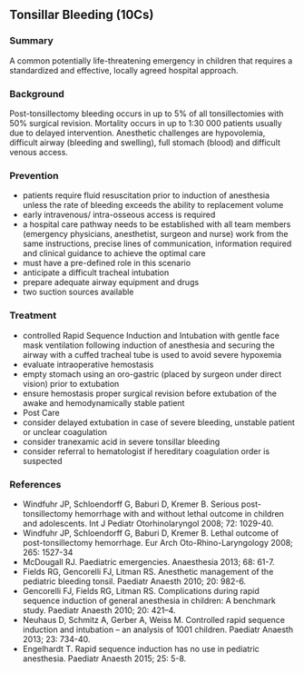 ## Tonsillar Bleeding (10Cs)

### Summary
A common potentially life-threatening emergency in children that requires a standardized and effective, locally agreed hospital approach.

### Background
Post-tonsillectomy bleeding occurs in up to 5% of all tonsillectomies with 50% surgical revision. Mortality occurs in up to 1:30 000 patients usually due to delayed intervention. Anesthetic challenges are hypovolemia, difficult airway (bleeding and swelling), full stomach (blood) and difficult venous access.

### Prevention
-   patients require fluid resuscitation prior to induction of anesthesia unless the rate of bleeding exceeds the ability to replacement volume
-   early intravenous/ intra-osseous access is required
-   a hospital care pathway needs to be established with all team members (emergency physicians, anesthetist, surgeon and nurse) work from the same instructions, precise lines of communication, information required and clinical guidance to achieve the optimal care
-   must have a pre-defined role in this scenario
-   anticipate a difficult tracheal intubation
-   prepare adequate airway equipment and drugs
-   two suction sources available

### Treatment
-   controlled Rapid Sequence Induction and Intubation with gentle face mask ventilation following induction of anesthesia and securing the airway with a cuffed tracheal tube is used to avoid severe hypoxemia
-   evaluate intraoperative hemostasis
-   empty stomach using an oro-gastric (placed by surgeon under direct vision) prior to extubation
-   ensure hemostasis proper surgical revision before extubation of the awake and hemodynamically stable patient
-   Post Care
-   consider delayed extubation in case of severe bleeding, unstable patient or unclear coagulation
-   consider tranexamic acid in severe tonsillar bleeding
-   consider referral to hematologist if hereditary coagulation order is suspected

### References
-   Windfuhr JP, Schloendorff G, Baburi D, Kremer B. Serious post-tonsillectomy hemorrhage with and without lethal outcome in children and adolescents. Int J Pediatr Otorhinolaryngol 2008; 72: 1029-40.
-   Windfuhr JP, Schloendorff G, Baburi D, Kremer B. Lethal outcome of post-tonsillectomy hemorrhage. Eur Arch Oto-Rhino-Laryngology 2008; 265: 1527-34
-   McDougall RJ. Paediatric emergencies. Anaesthesia 2013; 68: 61-7.
-   Fields RG, Gencorelli FJ, Litman RS. Anesthetic management of the pediatric bleeding tonsil. Paediatr Anaesth 2010; 20: 982-6.
-   Gencorelli FJ, Fields RG, Litman RS. Complications during rapid sequence induction of general anesthesia in children: A benchmark study. Paediatr Anaesth 2010; 20: 421--4.
-   Neuhaus D, Schmitz A, Gerber A, Weiss M. Controlled rapid sequence induction and intubation -- an analysis of 1001 children. Paediatr Anaesth 2013; 23: 734-40.
-   Engelhardt T. Rapid sequence induction has no use in pediatric anesthesia. Paediatr Anaesth 2015; 25: 5-8.

